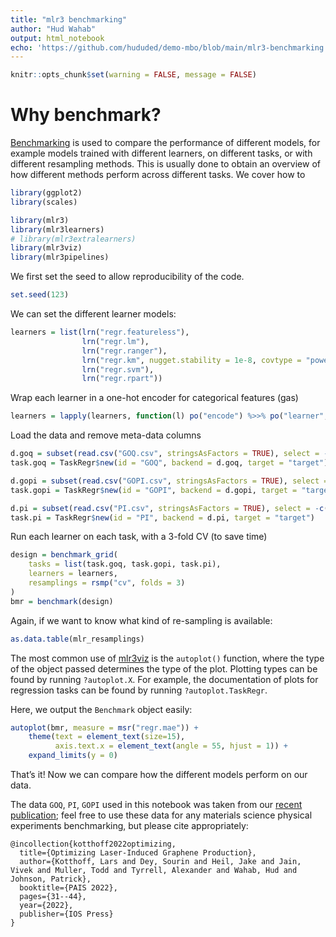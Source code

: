 ```yaml
---
title: "mlr3 benchmarking"
author: "Hud Wahab"
output: html_notebook
echo: 'https://github.com/hududed/demo-mbo/blob/main/mlr3-benchmarking.Rmd'
---
```


```r
knitr::opts_chunk$set(warning = FALSE, message = FALSE) 
```

# Why benchmark?

[Benchmarking](https://mlr3book.mlr-org.com/performance.html#benchmarking) is used to compare the performance of different models, for example models trained with different learners, on different tasks, or with different resampling methods. This is usually done to obtain an overview of how different methods perform across different tasks. We cover how to

```r

library(ggplot2)
library(scales)

library(mlr3)
library(mlr3learners)
# library(mlr3extralearners)
library(mlr3viz)
library(mlr3pipelines)
```

We first set the seed to allow reproducibility of the code.

```r
set.seed(123)
```

We can set the different learner models:

```r
learners = list(lrn("regr.featureless"),
                lrn("regr.lm"),
                lrn("regr.ranger"),
                lrn("regr.km", nugget.stability = 1e-8, covtype = "powexp"),
                lrn("regr.svm"),
                lrn("regr.rpart"))
```

Wrap each learner in a one-hot encoder for categorical features (gas)

```r
learners = lapply(learners, function(l) po("encode") %>>% po("learner", l))
```

Load the data and remove meta-data columns

```r

d.goq = subset(read.csv("GOQ.csv", stringsAsFactors = TRUE), select = -c(campaign, initial))
task.goq = TaskRegr$new(id = "GOQ", backend = d.goq, target = "target")

d.gopi = subset(read.csv("GOPI.csv", stringsAsFactors = TRUE), select = -c(campaign, initial))
task.gopi = TaskRegr$new(id = "GOPI", backend = d.gopi, target = "target")

d.pi = subset(read.csv("PI.csv", stringsAsFactors = TRUE), select = -c(campaign, initial))
task.pi = TaskRegr$new(id = "PI", backend = d.pi, target = "target")
```

Run each learner on each task, with a 3-fold CV (to save time)

```r
design = benchmark_grid(
    tasks = list(task.goq, task.gopi, task.pi),
    learners = learners,
    resamplings = rsmp("cv", folds = 3)
)
bmr = benchmark(design)
```

Again, if we want to know what kind of re-sampling is available:

```r
as.data.table(mlr_resamplings)
```

The most common use of [mlr3viz](https://mlr3viz.mlr-org.com) is the `autoplot()` function, where the type of the object passed determines the type of the plot. Plotting types can be found by running `?autoplot.X`. For example, the documentation of plots for regression tasks can be found by running `?autoplot.TaskRegr`.

Here, we output the `Benchmark` object easily:

```r
autoplot(bmr, measure = msr("regr.mae")) +
    theme(text = element_text(size=15),
          axis.text.x = element_text(angle = 55, hjust = 1)) +
    expand_limits(y = 0)
```

That's it! Now we can compare how the different models perform on our data.

The data `GOQ`, `PI`, `GOPI` used in this notebook was taken from our [recent publication](https://ebooks.iospress.nl/volumearticle/60357); feel free to use these data for any materials science physical experiments benchmarking, but please cite appropriately:

    @incollection{kotthoff2022optimizing,
      title={Optimizing Laser-Induced Graphene Production},
      author={Kotthoff, Lars and Dey, Sourin and Heil, Jake and Jain, Vivek and Muller, Todd and Tyrrell, Alexander and Wahab, Hud and Johnson, Patrick},
      booktitle={PAIS 2022},
      pages={31--44},
      year={2022},
      publisher={IOS Press}
    }
